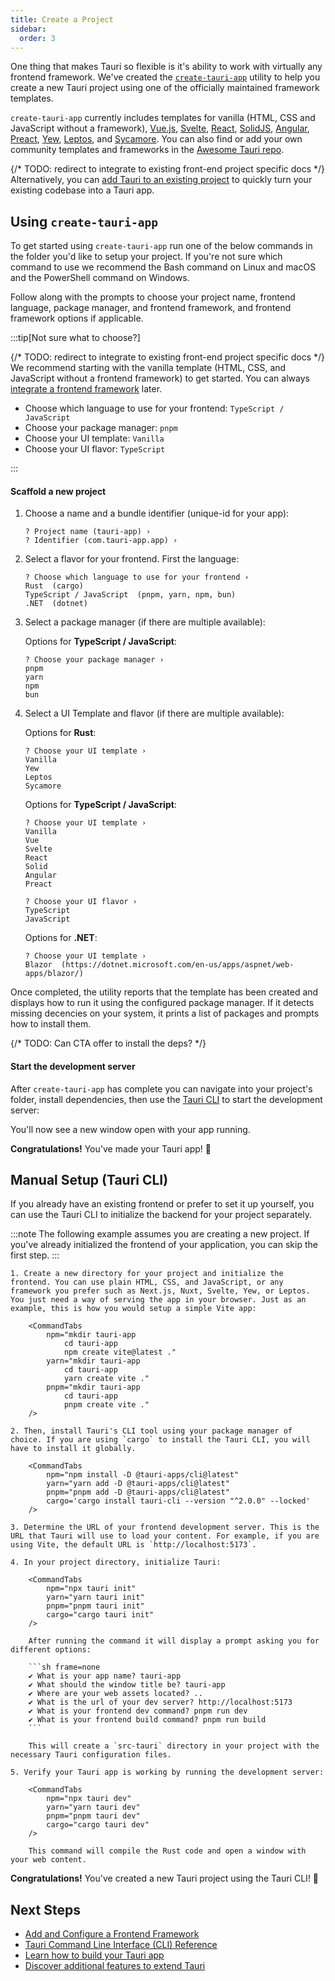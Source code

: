 ```yaml
---
title: Create a Project
sidebar:
  order: 3
---
```




One thing that makes Tauri so flexible is it's ability to work with virtually any frontend framework. We've created the [`create-tauri-app`](https://github.com/tauri-apps/create-tauri-app) utility to help you create a new Tauri project using one of the officially maintained framework templates.

`create-tauri-app` currently includes templates for vanilla (HTML, CSS and JavaScript without a framework), [Vue.js](https://vuejs.org), [Svelte](https://svelte.dev), [React](https://reactjs.org/), [SolidJS](https://www.solidjs.com/), [Angular](https://angular.io/), [Preact](https://preactjs.com/), [Yew](https://yew.rs/), [Leptos](https://github.com/leptos-rs/leptos), and [Sycamore](https://sycamore-rs.netlify.app/). You can also find or add your own community templates and frameworks in the [Awesome Tauri repo](https://github.com/tauri-apps/awesome-tauri).

{/* TODO: redirect to integrate to existing front-end project specific docs */}
Alternatively, you can [add Tauri to an existing project](#manual-setup-tauri-cli) to quickly turn your existing codebase into a Tauri app.

## Using `create-tauri-app`

To get started using `create-tauri-app` run one of the below commands in the folder you'd like to setup your project. If you're not sure which command to use we recommend the Bash command on Linux and macOS and the PowerShell command on Windows.

<Cta />

Follow along with the prompts to choose your project name, frontend language, package manager, and frontend framework, and frontend framework options if applicable.

:::tip[Not sure what to choose?]

{/* TODO: redirect to integrate to existing front-end project specific docs */}
We recommend starting with the vanilla template (HTML, CSS, and JavaScript without a frontend framework) to get started. You can always [integrate a frontend framework](/start/create-project/) later.

- Choose which language to use for your frontend: `TypeScript / JavaScript`
- Choose your package manager: `pnpm`
- Choose your UI template: `Vanilla`
- Choose your UI flavor: `TypeScript`

:::

#### Scaffold a new project 

<Steps>

1. Choose a name and a bundle identifier (unique-id for your app):
    ```
    ? Project name (tauri-app) ›
    ? Identifier (com.tauri-app.app) ›
    ```
2. Select a flavor for your frontend. First the language:
    ```
    ? Choose which language to use for your frontend ›
    Rust  (cargo)
    TypeScript / JavaScript  (pnpm, yarn, npm, bun)
    .NET  (dotnet)
    ```
3. Select a package manager (if there are multiple available):


    Options for **TypeScript / JavaScript**:

    ```
    ? Choose your package manager ›
    pnpm
    yarn
    npm
    bun
    ```

4. Select a UI Template and flavor (if there are multiple available):

    Options for **Rust**:
    ```
    ? Choose your UI template ›
    Vanilla
    Yew 
    Leptos 
    Sycamore
    ```

    Options for **TypeScript / JavaScript**:

    ```
    ? Choose your UI template ›
    Vanilla
    Vue 
    Svelte 
    React 
    Solid 
    Angular 
    Preact

    ? Choose your UI flavor ›
    TypeScript
    JavaScript
    ```

    Options for **.NET**:
    ```
    ? Choose your UI template ›
    Blazor  (https://dotnet.microsoft.com/en-us/apps/aspnet/web-apps/blazor/)
    ```

</Steps>

Once completed, the utility reports that the template has been created and displays how to run it using the configured package manager. If it detects missing decencies on your system, it prints a list of packages and prompts how to install them.

{/* TODO: Can CTA offer to install the deps? */}

#### Start the development server

After `create-tauri-app` has complete you can navigate into your project's folder, install dependencies, then use the [Tauri CLI](/reference/cli/) to start the development server:


<CommandTabs
  npm="cd tauri-app
    npm install
    npm run tauri dev"
  yarn="cd tauri-app
    yarn install
    yarn tauri dev"
  pnpm="cd tauri-app
    pnpm install
    pnpm tauri dev"
  cargo="cd tauri-app
    cargo tauri dev"
/>

You'll now see a new window open with your app running.

**Congratulations!** You've made your Tauri app! 🚀

## Manual Setup (Tauri CLI)

If you already have an existing frontend or prefer to set it up yourself, you can use the Tauri CLI to initialize the backend for your project separately.

:::note
The following example assumes you are creating a new project. If you've already initialized the frontend of your application, you can skip the first step.
:::

<Steps>

    1. Create a new directory for your project and initialize the frontend. You can use plain HTML, CSS, and JavaScript, or any framework you prefer such as Next.js, Nuxt, Svelte, Yew, or Leptos. You just need a way of serving the app in your browser. Just as an example, this is how you would setup a simple Vite app:

        <CommandTabs
            npm="mkdir tauri-app
                cd tauri-app
                npm create vite@latest ."
            yarn="mkdir tauri-app
                cd tauri-app
                yarn create vite ."
            pnpm="mkdir tauri-app
                cd tauri-app
                pnpm create vite ."
        />

    2. Then, install Tauri's CLI tool using your package manager of choice. If you are using `cargo` to install the Tauri CLI, you will have to install it globally.

        <CommandTabs
            npm="npm install -D @tauri-apps/cli@latest"
            yarn="yarn add -D @tauri-apps/cli@latest"
            pnpm="pnpm add -D @tauri-apps/cli@latest"
            cargo='cargo install tauri-cli --version "^2.0.0" --locked'
        />

    3. Determine the URL of your frontend development server. This is the URL that Tauri will use to load your content. For example, if you are using Vite, the default URL is `http://localhost:5173`.

    4. In your project directory, initialize Tauri:

        <CommandTabs
            npm="npx tauri init"
            yarn="yarn tauri init"
            pnpm="pnpm tauri init"
            cargo="cargo tauri init"
        />

        After running the command it will display a prompt asking you for different options:

        ```sh frame=none
        ✔ What is your app name? tauri-app
        ✔ What should the window title be? tauri-app
        ✔ Where are your web assets located? ..
        ✔ What is the url of your dev server? http://localhost:5173
        ✔ What is your frontend dev command? pnpm run dev
        ✔ What is your frontend build command? pnpm run build
        ```

        This will create a `src-tauri` directory in your project with the necessary Tauri configuration files.

    5. Verify your Tauri app is working by running the development server:

        <CommandTabs
            npm="npx tauri dev"
            yarn="yarn tauri dev"
            pnpm="pnpm tauri dev"
            cargo="cargo tauri dev"
        />

        This command will compile the Rust code and open a window with your web content.

</Steps>

**Congratulations!** You've created a new Tauri project using the Tauri CLI! 🚀

## Next Steps

- [Add and Configure a Frontend Framework](/start/frontend/)
- [Tauri Command Line Interface (CLI) Reference](/reference/cli/)
- [Learn how to build your Tauri app](/develop/)
- [Discover additional features to extend Tauri](/plugin/)
